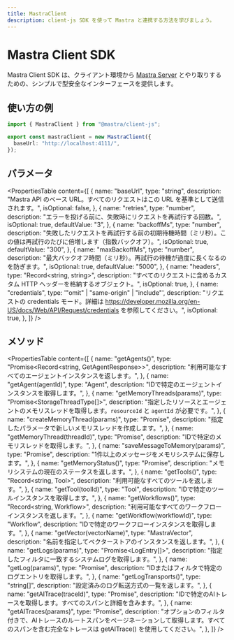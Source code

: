 ```yaml
---
title: MastraClient
description: client-js SDK を使って Mastra と連携する方法を学びましょう。
---
```


# Mastra Client SDK

Mastra Client SDK は、クライアント環境から [Mastra Server](/docs/deployment/server-deployment.mdx) とやり取りするための、シンプルで型安全なインターフェースを提供します。

## 使い方の例

```typescript filename="lib/mastra/mastra-client.ts" showLineNumbers copy
import { MastraClient } from "@mastra/client-js";

export const mastraClient = new MastraClient({
  baseUrl: "http://localhost:4111/",
});
```


## パラメータ

<PropertiesTable
  content={[
    {
      name: "baseUrl",
      type: "string",
      description: "Mastra API のベース URL。すべてのリクエストはこの URL を基準として送信されます。",
      isOptional: false,
    },
    {
      name: "retries",
      type: "number",
      description: "エラーを投げる前に、失敗時にリクエストを再試行する回数。",
      isOptional: true,
      defaultValue: "3",
    },
    {
      name: "backoffMs",
      type: "number",
      description: "失敗したリクエストを再試行する前の初期待機時間（ミリ秒）。この値は再試行のたびに倍増します（指数バックオフ）。",
      isOptional: true,
      defaultValue: "300",
    },
    {
      name: "maxBackoffMs",
      type: "number",
      description: "最大バックオフ時間（ミリ秒）。再試行の待機が過度に長くなるのを防ぎます。",
      isOptional: true,
      defaultValue: "5000",
    },
    {
      name: "headers",
      type: "Record<string, string>",
      description: "すべてのリクエストに含めるカスタム HTTP ヘッダーを格納するオブジェクト。",
      isOptional: true,
    },
    {
      name: "credentials",
      type: '"omit" | "same-origin" | "include"',
      description: "リクエストの credentials モード。詳細は https://developer.mozilla.org/en-US/docs/Web/API/Request/credentials を参照してください。",
      isOptional: true,
    },
  ]}
/>

## メソッド

<PropertiesTable
  content={[
    {
      name: "getAgents()",
      type: "Promise<Record<string, GetAgentResponse>>",
      description: "利用可能なすべてのエージェントインスタンスを返します。",
    },
    {
      name: "getAgent(agentId)",
      type: "Agent",
      description: "IDで特定のエージェントインスタンスを取得します。",
    },
    {
      name: "getMemoryThreads(params)",
      type: "Promise<StorageThreadType[]>",
      description: "指定したリソースとエージェントのメモリスレッドを取得します。`resourceId` と `agentId` が必要です。",
    },
    {
      name: "createMemoryThread(params)",
      type: "Promise<MemoryThread>",
      description: "指定したパラメータで新しいメモリスレッドを作成します。",
    },
    {
      name: "getMemoryThread(threadId)",
      type: "Promise<MemoryThread>",
      description: "IDで特定のメモリスレッドを取得します。",
    },
    {
      name: "saveMessageToMemory(params)",
      type: "Promise<void>",
      description: "1件以上のメッセージをメモリシステムに保存します。",
    },
    {
      name: "getMemoryStatus()",
      type: "Promise<MemoryStatus>",
      description: "メモリシステムの現在のステータスを返します。",
    },
    {
      name: "getTools()",
      type: "Record<string, Tool>",
      description: "利用可能なすべてのツールを返します。",
    },
    {
      name: "getTool(toolId)",
      type: "Tool",
      description: "IDで特定のツールインスタンスを取得します。",
    },
    {
      name: "getWorkflows()",
      type: "Record<string, Workflow>",
      description: "利用可能なすべてのワークフローインスタンスを返します。",
    },
    {
      name: "getWorkflow(workflowId)",
      type: "Workflow",
      description: "IDで特定のワークフローインスタンスを取得します。",
    },
    {
      name: "getVector(vectorName)",
      type: "MastraVector",
      description: "名前を指定してベクターストアのインスタンスを返します。",
    },
    {
      name: "getLogs(params)",
      type: "Promise<LogEntry[]>",
      description: "指定したフィルタに一致するシステムログを取得します。",
    },
    {
      name: "getLog(params)",
      type: "Promise<LogEntry>",
      description: "IDまたはフィルタで特定のログエントリを取得します。",
    },
    {
      name: "getLogTransports()",
      type: "string[]",
      description: "設定済みのログ転送方式の一覧を返します。",
    },
    {
      name: "getAITrace(traceId)",
      type: "Promise<AITraceRecord>",
      description: "IDで特定のAIトレースを取得します。すべてのスパンと詳細を含みます。",
    },
    {
      name: "getAITraces(params)",
      type: "Promise<GetAITracesResponse>",
      description: "オプションのフィルタ付きで、AIトレースのルートスパンをページネーションして取得します。すべてのスパンを含む完全なトレースは getAITrace() を使用してください。",
    },
  ]}
/>